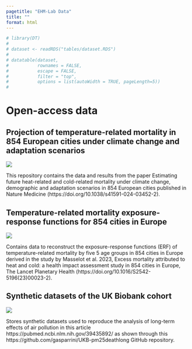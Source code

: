 ```yaml
---
pagetitle: "EHM-Lab Data"
title: ""
format: html
---
```


```r
# library(DT)
#
# dataset <- readRDS("tables/dataset.RDS")
#
# datatable(dataset,
#           rownames = FALSE,
#           escape = FALSE,
#           filter = "top",
#           options = list(autoWidth = TRUE, pageLength=5))
#
```

# Open-access data

## Projection of temperature-related mortality in 854 European cities under climate change and adaptation scenarios

[![](https://img.shields.io/badge/zenodo-https%3A%2F%2Fdoi.org%2F10.5281%2Fzenodo.14004321-red?link=https%3A%2F%2Fdoi.org%2F10.5281%2Fzenodo.14004321)](https://zenodo.org/records/14004322)

This repository contains the data and results from the paper Estimating future heat-related and cold-related mortality under climate change, demographic and adaptation scenarios in 854 European cities published in Nature Medicine (https://doi.org/10.1038/s41591-024-03452-2).

## Temperature-related mortality exposure-response functions for 854 cities in Europe

[![](https://img.shields.io/badge/zenodo-https%3A%2F%2Fdoi.org%2F10.5281%2Fzenodo.7672107-red?link=https%3A%2F%2Fdoi.org%2F10.5281%2Fzenodo.7672107)](https://zenodo.org/records/10288665)


Contains data to reconstruct the exposure-response functions (ERF) of temperature-related mortality by five 5 age groups in 854 cities in Europe derived in the study by Masselot et al. 2023, Excess mortality attributed to heat and cold: a health impact assessment study in 854 cities in Europe, The Lancet Planetary Health (https://doi.org/10.1016/S2542-5196(23)00023-2).


## Synthetic datasets of the UK Biobank cohort

[![](https://img.shields.io/badge/zenodo-https%3A%2F%2Fdoi.org%2F10.5281%2Fzenodo.13983169-red?link=https%3A%2F%2Fdoi.org%2F10.5281%2Fzenodo.13983169)](https://zenodo.org/records/13983170)


Stores synthetic datasets used to reproduce the analysis of long-term effects of air pollution in this article https://pubmed.ncbi.nlm.nih.gov/39435892/ as shown through this https://github.com/gasparrini/UKB-pm25deathlong GitHub repository.

